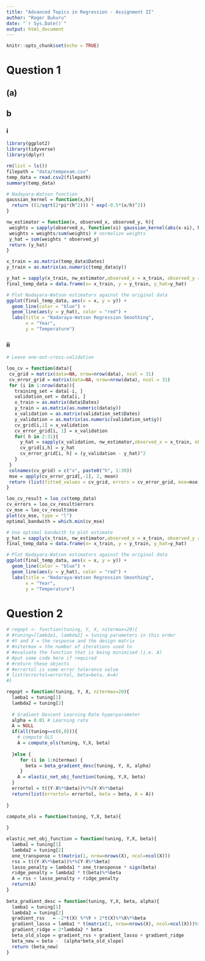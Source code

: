 ```yaml
---
title: "Advanced Topics in Regression - Assignment II"
author: "Roger Bukuru"
date: "`r Sys.Date()`"
output: html_document
---
```


```r
knitr::opts_chunk$set(echo = TRUE)
```

# Question 1

## (a)

## b 

### i

```r
library(ggplot2)
library(tidyverse)
library(dplyr)

rm(list = ls())
filepath = "data/tempexam.csv"
temp_data = read.csv2(filepath)
summary(temp_data)

# Nadayara-Watson function
gaussian_kernel = function(x,h){
  return ((1/sqrt(2*pi*(h^2))) * exp(-0.5*(x/h)^2))
}

nw_estimator = function(x, observed_x, observed_y, h){
 weights = sapply(observed_x, function(xi) gaussian_kernel(abs(x-xi), h))
 weights = weights/sum(weights) # normalize weights
 y_hat = sum(weights * observed_y)
 return (y_hat)
}

x_train = as.matrix(temp_data$Dates)
y_train = as.matrix(as.numeric(temp_data$y))

y_hat = sapply(x_train, nw_estimator,observed_x = x_train, observed_y = y_train, 0.5)
final_temp_data = data.frame(x= x_train, y = y_train, y_hat=y_hat)

# Plot Nadayara-Watson estimators against the original data
ggplot(final_temp_data, aes(x = x, y = y)) +
  geom_line(color = "blue") +
  geom_line(aes(y = y_hat), color = "red") +
  labs(title = "Nadaraya-Watson Regression Smoothing",
       x = "Year",
       y = "Temperature")
```

### ii

```r
# Leave one-out-cross-validation

loo_cv = function(data){
 cv_grid = matrix(data=NA, nrow=nrow(data), ncol = 31)
 cv_error_grid = matrix(data=NA, nrow=nrow(data), ncol = 31)
 for (i in 1:nrow(data)){
   training_set = data[-i, ]
   validation_set = data[i, ]
   x_train = as.matrix(data$Dates)
   y_train = as.matrix(as.numeric(data$y))
   x_validation = as.matrix(validation_set$Dates)
   y_validation = as.matrix(as.numeric(validation_set$y))
   cv_grid[i,1] = x_validation
   cv_error_grid[i, 1] = x_validation
   for( h in 2:31){
     y_hat = sapply(x_validation, nw_estimator,observed_x = x_train, observed_y = y_train, h)
     cv_grid[i,h] = y_hat
     cv_error_grid[i, h] = (y_validation - y_hat)^2
   }
 }
 colnames(cv_grid) = c("x", paste0("h", 1:30))
 mse = apply(cv_error_grid[,-1], 2, mean)
 return (list(fitted_values = cv_grid, errors = cv_error_grid, mse=mse))
}

loo_cv_result = loo_cv(temp_data)
cv_errors = loo_cv_result$errors
cv_mse = loo_cv_result$mse
plot(cv_mse, type = "l")
optimal_bandwith = which.min(cv_mse)

# Use optimal bandwith to plot estimate
y_hat = sapply(x_train, nw_estimator,observed_x = x_train, observed_y = y_train, optimal_bandwith)
final_temp_data = data.frame(x= x_train, y = y_train, y_hat=y_hat)

# Plot Nadayara-Watson estimators against the original data
ggplot(final_temp_data, aes(x = x, y = y)) +
  geom_line(color = "blue") +
  geom_line(aes(y = y_hat), color = "red") +
  labs(title = "Nadaraya-Watson Regression Smoothing",
       x = "Year",
       y = "Temperature")
```


# Question 2

```r

# regopt <- function(tuning, Y, X, nitermax=20){
# #tuning=[lambda1, lambda2] = tuning parameters in this order
# #Y and X = the response and the design matrix
# #nitermax = the number of iterations used to
# #evaluate the function that is being minimised (i.e. A)
# #put some code here if required
# #return these objects
# #errortol is some error tolerance value
# list(errortol=errortol, beta=beta, A=A)
#}

regopt = function(tuning, Y, X, nitermax=20){
  lamba1 = tuning[1]
  lambda2 = tuning[2]
  
  # Gradient Descent Learning Rate hyperparameter 
  alpha = 0.01 # Learning rate
  A = NULL
  if(all(tuning==c(0,0))){
    # compute OLS
    A = compute_ols(tuning, Y,X, beta)
  
  }else {
     for (i in 1:nitermax) {
       beta = beta_gradient_desc(tuning, Y, X, alpha) 
     }
    A = elastic_net_obj_function(tuning, Y,X, beta)
  }
  errortol = t((Y-X%*%beta))%*%(Y-X%*%beta)
  return(list(errortol= errortol, beta = beta, A = A))
  
}

compute_ols = function(tuning, Y,X, beta){
  
}

elastic_net_obj_function = function(tuning, Y,X, beta){
  lamba1 = tuning[1]
  lambda2 = tuning[2]
  one_transponse = t(matrix(1, nrow=nrows(X), ncol=ncol(X)))
  rss = t((Y-X%*%beta))%*%(Y-X%*%beta)
  lasso_penalty = lambda1 * one_transponse * sign(beta)
  ridge_penalty = lambda2 * t(beta)%*%beta
  A = rss + lasso_penalty + ridge_penalty
  return(A)
}
  
beta_gradient_desc = function(tuning, Y,X, beta, alpha){
  lamba1 = tuning[1]
  lambda2 = tuning[2]
  gradient_rss   = -2*t(X) %*%Y + 2*t(X)%*%X%*%beta
  gradient_lasso = lamba1 * t(matrix(1, nrow=nrows(X), ncol=ncol(X)))%*%sign(beta)
  gradient_ridge = 2*lambda2 * beta
  beta_old_slope = gradient_rss + gradient_lasso + gradient_ridge
  beta_new = beta -  (alpha*beta_old_slope)
  return (beta_new)
}

```